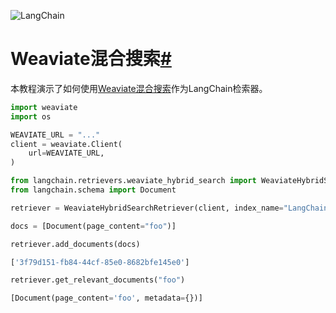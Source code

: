 

<Head>
  <script>
    {
      `(function() {
         var _hmt = _hmt || [];
(function() {
  var hm = document.createElement("script");
  hm.src = "https://hm.baidu.com/hm.js?e60fb290e204e04c5cb6f79b0ac1e697";
  var s = document.getElementsByTagName("script")[0]; 
  s.parentNode.insertBefore(hm, s);
})();
       })();`
    }
  </script>
</Head>

![LangChain](https://pica.zhimg.com/50/v2-56e8bbb52aa271012541c1fe1ceb11a2_r.gif)





Weaviate混合搜索[#](#weaviate-hybrid-search "Permalink to this headline")
=====================================================================

本教程演示了如何使用[Weaviate混合搜索](https://weaviate.io/blog/hybrid-search-explained)作为LangChain检索器。

```python
import weaviate
import os

WEAVIATE_URL = "..."
client = weaviate.Client(
    url=WEAVIATE_URL,
)

```

```python
from langchain.retrievers.weaviate_hybrid_search import WeaviateHybridSearchRetriever
from langchain.schema import Document

```

```python
retriever = WeaviateHybridSearchRetriever(client, index_name="LangChain", text_key="text")

```

```python
docs = [Document(page_content="foo")]

```

```python
retriever.add_documents(docs)

```

```python
['3f79d151-fb84-44cf-85e0-8682bfe145e0']

```

```python
retriever.get_relevant_documents("foo")

```

```python
[Document(page_content='foo', metadata={})]

```

